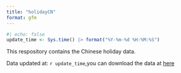 ```yaml
---
title: "holidayCN"
format: gfm
---
```


```r
#| echo: false
update_time <- Sys.time() |> format("%Y-%m-%d %H:%M:%S")
```

This respository contains the Chinese holiday data.

Data updated at: `r update_time`,you can download the data at [here](https://raw.githubusercontent.com/Damonsoul/holidayCN/refs/heads/master/inst/extdata/holiday_zh.csv)